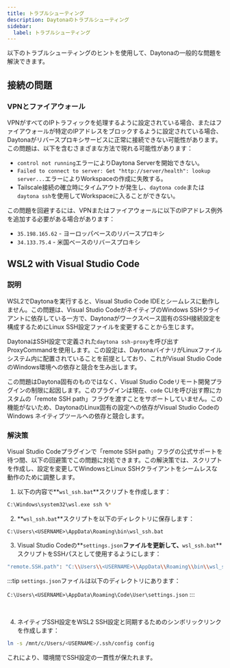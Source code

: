 ```yaml
---
title: トラブルシューティング
description: Daytonaのトラブルシューティング
sidebar:
  label: トラブルシューティング
---
```


以下のトラブルシューティングのヒントを使用して、Daytonaの一般的な問題を解決できます。

## 接続の問題

### VPNとファイアウォール

VPNがすべてのIPトラフィックを処理するように設定されている場合、またはファイアウォールが特定のIPアドレスをブロックするように設定されている場合、Daytonaがリバースプロキシサービスに正常に接続できない可能性があります。
この問題は、以下を含むさまざまな方法で現れる可能性があります：

- `control not running`エラーによりDaytona Serverを開始できない。
- `Failed to connect to server: Get "http://server/health": lookup server...`エラーによりWorkspaceの作成に失敗する。
- Tailscale接続の確立時にタイムアウトが発生し、`daytona code`または`daytona ssh`を使用してWorkspaceに入ることができない。

この問題を回避するには、VPNまたはファイアウォールに以下のIPアドレス例外を追加する必要がある場合があります：

- `35.198.165.62` - ヨーロッパベースのリバースプロキシ
- `34.133.75.4` - 米国ベースのリバースプロキシ

## WSL2 with Visual Studio Code

### 説明

WSL2でDaytonaを実行すると、Visual Studio Code IDEとシームレスに動作しません。この問題は、Visual Studio CodeがネイティブのWindows SSHクライアントに依存している一方で、Daytonaがワークスペース固有のSSH接続設定を構成するためにLinux SSH設定ファイルを変更することから生じます。

DaytonaはSSH設定で定義された`daytona ssh-proxy`を呼び出すProxyCommandを使用します。この設定は、DaytonaバイナリがLinuxファイルシステム内に配置されていることを前提としており、これがVisual Studio CodeのWindows環境への依存と競合を生み出します。

この問題はDaytona固有のものではなく、Visual Studio Codeリモート開発プラグインの制限に起因します。このプラグインは現在、`code` CLIを呼び出す際にカスタムの「remote SSH path」フラグを渡すことをサポートしていません。この機能がないため、DaytonaのLinux固有の設定への依存がVisual Studio CodeのWindows ネイティブツールへの依存と競合します。

### 解決策

Visual Studio Codeプラグインで「remote SSH path」フラグの公式サポートを待つ間、以下の回避策でこの問題に対処できます。この解決策では、スクリプトを作成し、設定を変更してWindowsとLinux SSHクライアントをシームレスな動作のために調整します。

1. 以下の内容で**`wsl_ssh.bat`**スクリプトを作成します：

```bash
C:\Windows\system32\wsl.exe ssh %*
```

2. **`wsl_ssh.bat`**スクリプトを以下のディレクトリに保存します：

```text
C:\Users\<USERNAME>\AppData\Roaming\bin\wsl_ssh.bat
```

3. Visual Studio Codeの**`settings.json`**ファイルを更新して、**`wsl_ssh.bat`**スクリプトをSSHパスとして使用するようにします：

```sh
"remote.SSH.path": "C:\\Users\\<USERNAME>\\AppData\\Roaming\\bin\\wsl_ssh.bat"
```

:::tip
`settings.json`ファイルは以下のディレクトリにあります：

`C:\Users\<USERNAME>\AppData\Roaming\Code\User\settings.json`
:::

<br />

4. ネイティブSSH設定をWSL2 SSH設定と同期するためのシンボリックリンクを作成します：

```sh
ln -s /mnt/c/Users/<USERNAME>/.ssh/config config
```

これにより、環境間でSSH設定の一貫性が保たれます。
